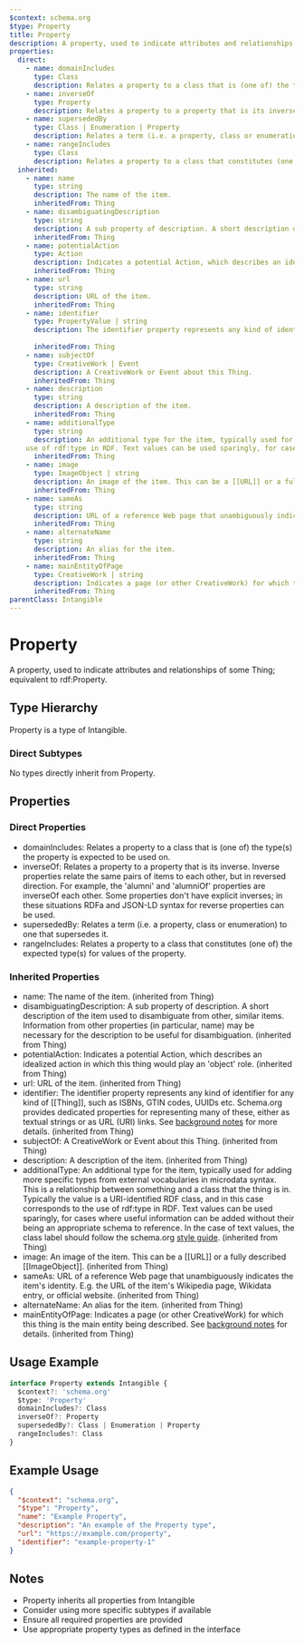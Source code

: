 ```yaml
---
$context: schema.org
$type: Property
title: Property
description: A property, used to indicate attributes and relationships of some Thing; equivalent to rdf:Property.
properties:
  direct:
    - name: domainIncludes
      type: Class
      description: Relates a property to a class that is (one of) the type(s) the property is expected to be used on.
    - name: inverseOf
      type: Property
      description: Relates a property to a property that is its inverse. Inverse properties relate the same pairs of items to each other, but in reversed direction. For example, the 'alumni' and 'alumniOf' properties are inverseOf each other. Some properties don't have explicit inverses; in these situations RDFa and JSON-LD syntax for reverse properties can be used.
    - name: supersededBy
      type: Class | Enumeration | Property
      description: Relates a term (i.e. a property, class or enumeration) to one that supersedes it.
    - name: rangeIncludes
      type: Class
      description: Relates a property to a class that constitutes (one of) the expected type(s) for values of the property.
  inherited:
    - name: name
      type: string
      description: The name of the item.
      inheritedFrom: Thing
    - name: disambiguatingDescription
      type: string
      description: A sub property of description. A short description of the item used to disambiguate from other, similar items. Information from other properties (in particular, name) may be necessary for the description to be useful for disambiguation.
      inheritedFrom: Thing
    - name: potentialAction
      type: Action
      description: Indicates a potential Action, which describes an idealized action in which this thing would play an 'object' role.
      inheritedFrom: Thing
    - name: url
      type: string
      description: URL of the item.
      inheritedFrom: Thing
    - name: identifier
      type: PropertyValue | string
      description: The identifier property represents any kind of identifier for any kind of [[Thing]], such as ISBNs, GTIN codes, UUIDs etc. Schema.org provides dedicated properties for representing many of these, either as textual strings or as URL (URI) links. See [background notes](/docs/datamodel.html#identifierBg) for more details.
        
      inheritedFrom: Thing
    - name: subjectOf
      type: CreativeWork | Event
      description: A CreativeWork or Event about this Thing.
      inheritedFrom: Thing
    - name: description
      type: string
      description: A description of the item.
      inheritedFrom: Thing
    - name: additionalType
      type: string
      description: An additional type for the item, typically used for adding more specific types from external vocabularies in microdata syntax. This is a relationship between something and a class that the thing is in. Typically the value is a URI-identified RDF class, and in this case corresponds to the
    use of rdf:type in RDF. Text values can be used sparingly, for cases where useful information can be added without their being an appropriate schema to reference. In the case of text values, the class label should follow the schema.org <a href="https://schema.org/docs/styleguide.html">style guide</a>.
      inheritedFrom: Thing
    - name: image
      type: ImageObject | string
      description: An image of the item. This can be a [[URL]] or a fully described [[ImageObject]].
      inheritedFrom: Thing
    - name: sameAs
      type: string
      description: URL of a reference Web page that unambiguously indicates the item's identity. E.g. the URL of the item's Wikipedia page, Wikidata entry, or official website.
      inheritedFrom: Thing
    - name: alternateName
      type: string
      description: An alias for the item.
      inheritedFrom: Thing
    - name: mainEntityOfPage
      type: CreativeWork | string
      description: Indicates a page (or other CreativeWork) for which this thing is the main entity being described. See [background notes](/docs/datamodel.html#mainEntityBackground) for details.
      inheritedFrom: Thing
parentClass: Intangible
---
```

# Property

A property, used to indicate attributes and relationships of some Thing; equivalent to rdf:Property.

## Type Hierarchy

Property is a type of Intangible.

### Direct Subtypes

No types directly inherit from Property.

## Properties

### Direct Properties

- domainIncludes: Relates a property to a class that is (one of) the type(s) the property is expected to be used on.
- inverseOf: Relates a property to a property that is its inverse. Inverse properties relate the same pairs of items to each other, but in reversed direction. For example, the 'alumni' and 'alumniOf' properties are inverseOf each other. Some properties don't have explicit inverses; in these situations RDFa and JSON-LD syntax for reverse properties can be used.
- supersededBy: Relates a term (i.e. a property, class or enumeration) to one that supersedes it.
- rangeIncludes: Relates a property to a class that constitutes (one of) the expected type(s) for values of the property.

### Inherited Properties

- name: The name of the item. (inherited from Thing)
- disambiguatingDescription: A sub property of description. A short description of the item used to disambiguate from other, similar items. Information from other properties (in particular, name) may be necessary for the description to be useful for disambiguation. (inherited from Thing)
- potentialAction: Indicates a potential Action, which describes an idealized action in which this thing would play an 'object' role. (inherited from Thing)
- url: URL of the item. (inherited from Thing)
- identifier: The identifier property represents any kind of identifier for any kind of [[Thing]], such as ISBNs, GTIN codes, UUIDs etc. Schema.org provides dedicated properties for representing many of these, either as textual strings or as URL (URI) links. See [background notes](/docs/datamodel.html#identifierBg) for more details.
         (inherited from Thing)
- subjectOf: A CreativeWork or Event about this Thing. (inherited from Thing)
- description: A description of the item. (inherited from Thing)
- additionalType: An additional type for the item, typically used for adding more specific types from external vocabularies in microdata syntax. This is a relationship between something and a class that the thing is in. Typically the value is a URI-identified RDF class, and in this case corresponds to the
    use of rdf:type in RDF. Text values can be used sparingly, for cases where useful information can be added without their being an appropriate schema to reference. In the case of text values, the class label should follow the schema.org <a href="https://schema.org/docs/styleguide.html">style guide</a>. (inherited from Thing)
- image: An image of the item. This can be a [[URL]] or a fully described [[ImageObject]]. (inherited from Thing)
- sameAs: URL of a reference Web page that unambiguously indicates the item's identity. E.g. the URL of the item's Wikipedia page, Wikidata entry, or official website. (inherited from Thing)
- alternateName: An alias for the item. (inherited from Thing)
- mainEntityOfPage: Indicates a page (or other CreativeWork) for which this thing is the main entity being described. See [background notes](/docs/datamodel.html#mainEntityBackground) for details. (inherited from Thing)

## Usage Example

```typescript
interface Property extends Intangible {
  $context?: 'schema.org'
  $type: 'Property'
  domainIncludes?: Class
  inverseOf?: Property
  supersededBy?: Class | Enumeration | Property
  rangeIncludes?: Class
}
```

## Example Usage

```json
{
  "$context": "schema.org",
  "$type": "Property",
  "name": "Example Property",
  "description": "An example of the Property type",
  "url": "https://example.com/property",
  "identifier": "example-property-1"
}
```

## Notes

- Property inherits all properties from Intangible
- Consider using more specific subtypes if available
- Ensure all required properties are provided
- Use appropriate property types as defined in the interface